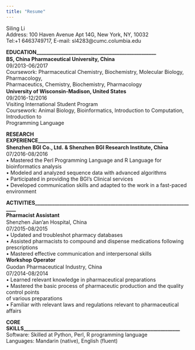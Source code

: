 ```yaml
---
title: "Resume"
---
```


Siling Li  
Address: 100 Haven Avenue Apt 14G, New York, NY, 10032  
Tel:+1 6463749717, E-mail: sl4283@cumc.columbia.edu  

**EDUCATION_________________________________________________**  
**BS, China Pharmaceutical University, China**　　　　　　　　　　　　　09/2013-06/2017  
Coursework: Pharmaceutical Chemistry, Biochemistry, Molecular Biology, Pharmacology,  
Pharmaceutics, Chemistry, Biochemistry, Pharmacology  
**University of Wisconsin-Madison, United States**　　　　　　　　　　　09/2016-12/2016  
Visiting International Student Program  
Coursework: Animal Biology, Bioinformatics, Introduction to Computation, Introduction to  
Programming Language  
  
**RESEARCH EXPERIENCE___________________________________________________**  
**Shenzhen BGI Co., Ltd. & Shenzhen BGI Research Institute, China**　　　07/2016-08/2016  
•	Mastered the Perl Programming Language and R Language for bioinformatics analysis  
•	Modeled and analyzed sequence data with advanced algorithms  
•	Participated in providing the BGI’s Clinical services  
•	Developed communication skills and adapted to the work in a fast-paced environment  
  
**ACTIVITIES___________________________________________________________________**  
**Pharmacist Assistant**  
Shenzhen Jian’an Hospital, China　　　　　　　　　　　　　　　　　　　　07/2015-08/2015  
•	Updated and troubleshot pharmacy databases  
•	Assisted pharmacists to compound and dispense medications following prescriptions  
•	Mastered effective communication and interpersonal skills  
**Workshop Operator**  
Guodan Pharmaceutical Industry, China　　　　　　　　　　　　　　　　　　07/2014-08/2014  
•	Learned relevant knowledge in pharmaceutical preparations  
•	Mastered the basic process of pharmaceutic production and the quality control points  
of various preparations  
•	Familiar with relevant laws and regulations relevant to pharmaceutical affairs  
  
**CORE SKILLS________________________________________________________________**  
Software: Skilled at Python, Perl, R programming language  
Languages: Mandarin (native), English (fluent)  
